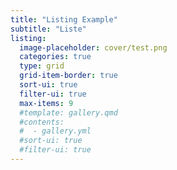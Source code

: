 ```yaml
---
title: "Listing Example"
subtitle: "Liste"
listing:
  image-placeholder: cover/test.png
  categories: true
  type: grid
  grid-item-border: true
  sort-ui: true
  filter-ui: true
  max-items: 9
  #template: gallery.qmd
  #contents:
  #  - gallery.yml
  #sort-ui: true
  #filter-ui: true
---
```

